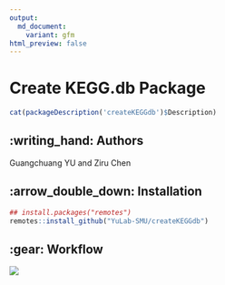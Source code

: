 ```yaml
---
output:
  md_document:
    variant: gfm
html_preview: false
---
```


<!-- README.md is generated from README.Rmd. Please edit that file -->


#  Create KEGG.db Package


```r
cat(packageDescription('createKEGGdb')$Description)
```



## :writing_hand: Authors

Guangchuang YU and Ziru Chen 




## :arrow_double_down: Installation


```r
## install.packages("remotes")
remotes::install_github("YuLab-SMU/createKEGGdb")
```


## :gear: Workflow


![](inst/diagram.png)

